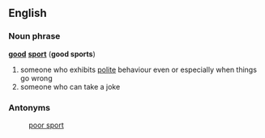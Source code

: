 ==English==
===Noun phrase===
'''[[good]]''' '''[[sport]]''' ('''good sports''')
#someone who exhibits [[polite]] behaviour even or especially when things go wrong
#someone who can take a joke
===Antonyms===
:[[poor sport]]